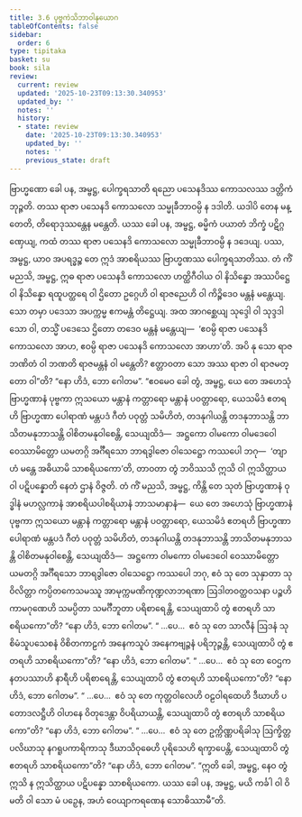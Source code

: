 ```yaml
---
title: 3.6 ပုဗ္ဗကဲသိဘာဝါနုယောဂ
tableOfContents: false
sidebar:
  order: 6
type: tipitaka
basket: su
book: sila
review:
  current: review
  updated: '2025-10-23T09:13:30.340953'
  updated_by: ''
  notes: ''
  history:
  - state: review
    date: '2025-10-23T09:13:30.340953'
    updated_by: ''
    notes: ''
    previous_state: draft
---
```



<ReviewStatus review={frontmatter.review} showDetails={true} />

<HypothesisAnnotation frontmatter={frontmatter} />

<DynamicBreadcrumb />

<Division number="283" book="sila" e="ch" v="6" p="97">

<Paragraph number="403" book="sila">
ဗြာဟ္မဏော ခေါ ပန, အမ္ဗဋ္ဌ, ပေါက္ခရသာတိ ရညော ပသေနဒိဿ ကောသလဿ ဒတ္တိကံ ဘုဉ္ဇတိ. တဿ ရာဇာ ပသေနဒိ ကောသလော သမ္မုခီဘာဝမ္ပိ န ဒဒါတိ. ယဒါပိ တေန မန္တေတိ, တိရောဒုဿန္တေန မန္တေတိ. ယဿ ခေါ ပန, အမ္ဗဋ္ဌ, ဓမ္မိကံ ပယာတံ ဘိက္ခံ ပဋိဂ္ဂဏှေယျ, ကထံ တဿ ရာဇာ ပသေနဒိ ကောသလော သမ္မုခီဘာဝမ္ပိ န ဒဒေယျ. ပဿ, အမ္ဗဋ္ဌ, ယာဝ အပရဒ္ဓဉ္စ တေ ဣဒံ အာစရိယဿ ဗြာဟ္မဏဿ ပေါက္ခရသာတိဿ.
</Paragraph>

</Division>
<Division number="284" book="sila" e="ch" v="6" p="97">

<Paragraph number="404" book="sila">
တံ ကိံ မညသိ, အမ္ဗဋ္ဌ, ဣဓ ရာဇာ ပသေနဒိ ကောသလော ဟတ္ထိဂီဝါယ ဝါ နိသိန္နော အဿပိဋ္ဌေ ဝါ နိသိန္နော ရထူပတ္ထရေ ဝါ ဌိတော ဥဂ္ဂေဟိ ဝါ ရာဇညေဟိ ဝါ ကိဉ္စိဒေဝ မန္တနံ မန္တေယျ. သော တမှာ ပဒေသာ အပက္ကမ္မ ဧကမန္တံ တိဋ္ဌေယျ. အထ အာဂစ္ဆေယျ သုဒ္ဒေါ ဝါ သုဒ္ဒဒါသော ဝါ, တသ္မိံ ပဒေသေ ဌိတော တဒေဝ မန္တနံ မန္တေယျ—  ‘ဧဝမ္ပိ ရာဇာ ပသေနဒိ ကောသလော အာဟ, ဧဝမ္ပိ ရာဇာ ပသေနဒိ ကောသလော အာဟာ’တိ. အပိ နု သော ရာဇဘဏိတံ ဝါ ဘဏတိ ရာဇမန္တနံ ဝါ မန္တေတိ? ဧတ္တာဝတာ သော အဿ ရာဇာ ဝါ ရာဇမတ္တော ဝါ”တိ? “နော ဟိဒံ, ဘော ဂေါတမ”.
</Paragraph>

</Division>
<Division number="285" book="sila" e="ch" v="6" p="97">

<Paragraph number="405" book="sila">
“ဧဝမေဝ ခေါ တွံ, အမ္ဗဋ္ဌ, ယေ တေ အဟေသုံ ဗြာဟ္မဏာနံ ပုဗ္ဗကာ ဣသယော မန္တာနံ ကတ္တာရော မန္တာနံ ပဝတ္တာရော, ယေသမိဒံ ဧတရဟိ ဗြာဟ္မဏာ ပေါရာဏံ မန္တပဒံ ဂီတံ ပဝုတ္တံ သမိဟိတံ, တဒနုဂါယန္တိ တဒနုဘာသန္တိ ဘာသိတမနုဘာသန္တိ ဝါစိတမနုဝါစေန္တိ, သေယျထိဒံ—  အဋ္ဌကော ဝါမကော ဝါမဒေဝေါ ဝေဿာမိတ္တော ယမတဂ္ဂိ အင်္ဂီရသော ဘာရဒွါဇော ဝါသေဋ္ဌော ကဿပေါ ဘဂု—  ‘တျာဟံ မန္တေ အဓိယာမိ သာစရိယကော’တိ, တာဝတာ တွံ ဘဝိဿသိ ဣသိ ဝါ ဣသိတ္ထာယ ဝါ ပဋိပန္နောတိ နေတံ ဌာနံ ဝိဇ္ဇတိ.
</Paragraph>

</Division>
<Division number="286" book="sila" e="ch" v="6" p="97">

<Paragraph number="406" book="sila">
တံ ကိံ မညသိ, အမ္ဗဋ္ဌ, ကိန္တိ တေ သုတံ ဗြာဟ္မဏာနံ ဝုဒ္ဓါနံ မဟလ္လကာနံ အာစရိယပါစရိယာနံ ဘာသမာနာနံ—  ယေ တေ အဟေသုံ ဗြာဟ္မဏာနံ ပုဗ္ဗကာ ဣသယော မန္တာနံ ကတ္တာရော မန္တာနံ ပဝတ္တာရော, ယေသမိဒံ ဧတရဟိ ဗြာဟ္မဏာ ပေါရာဏံ မန္တပဒံ ဂီတံ ပဝုတ္တံ သမိဟိတံ, တဒနုဂါယန္တိ တဒနုဘာသန္တိ ဘာသိတမနုဘာသန္တိ ဝါစိတမနုဝါစေန္တိ, သေယျထိဒံ—  အဋ္ဌကော ဝါမကော ဝါမဒေဝေါ ဝေဿာမိတ္တော ယမတဂ္ဂိ အင်္ဂီရသော ဘာရဒွါဇော ဝါသေဋ္ဌော ကဿပေါ ဘဂု, ဧဝံ သု တေ သုနှာတာ သုဝိလိတ္တာ ကပ္ပိတကေသမဿူ အာမုက္ကမဏိကုဏ္ဍလာဘရဏာ ဩဒါတဝတ္ထဝသနာ ပဉ္စဟိ ကာမဂုဏေဟိ သမပ္ပိတာ သမင်္ဂီဘူတာ ပရိစာရေန္တိ, သေယျထာပိ တွံ ဧတရဟိ သာစရိယကော”တိ? “နော ဟိဒံ, ဘော ဂေါတမ”.
</Paragraph>

<Paragraph number="407" book="sila">
“ …ပေ…  ဧဝံ သု တေ သာလီနံ ဩဒနံ သုစိမံသူပသေစနံ ဝိစိတကာဠကံ အနေကသူပံ အနေကဗျဉ္ဇနံ ပရိဘုဉ္ဇန္တိ, သေယျထာပိ တွံ ဧတရဟိ သာစရိယကော”တိ? “နော ဟိဒံ, ဘော ဂေါတမ”.
</Paragraph>

<Paragraph number="408" book="sila">
“ …ပေ…  ဧဝံ သု တေ ဝေဌကနတပဿာဟိ နာရီဟိ ပရိစာရေန္တိ, သေယျထာပိ တွံ ဧတရဟိ သာစရိယကော”တိ? “နော ဟိဒံ, ဘော ဂေါတမ”.
</Paragraph>

<Paragraph number="409" book="sila">
“ …ပေ…  ဧဝံ သု တေ ကုတ္တဝါလေဟိ ဝဠဝါရထေဟိ ဒီဃာဟိ ပတောဒလဋ္ဌီဟိ ဝါဟနေ ဝိတုဒေန္တာ ဝိပရိယာယန္တိ, သေယျထာပိ တွံ ဧတရဟိ သာစရိယကော”တိ? “နော ဟိဒံ, ဘော ဂေါတမ”.
</Paragraph>

<Paragraph number="410" book="sila">
“ …ပေ…  ဧဝံ သု တေ ဥက္ကိဏ္ဏပရိခါသု ဩက္ခိတ္တပလိဃာသု နဂရူပကာရိကာသု ဒီဃာသိဝုဓေဟိ ပုရိသေဟိ ရက္ခာပေန္တိ, သေယျထာပိ တွံ ဧတရဟိ သာစရိယကော”တိ? “နော ဟိဒံ, ဘော ဂေါတမ”.
</Paragraph>

<Paragraph number="411" book="sila">
“ဣတိ ခေါ, အမ္ဗဋ္ဌ, နေဝ တွံ ဣသိ န ဣသိတ္ထာယ ပဋိပန္နော သာစရိယကော. ယဿ ခေါ ပန, အမ္ဗဋ္ဌ, မယိ ကင်္ခါ ဝါ ဝိမတိ ဝါ သော မံ ပဉှေန, အဟံ ဝေယျာကရဏေန သောဓိဿာမီ”တိ.
</Paragraph>
</Division>